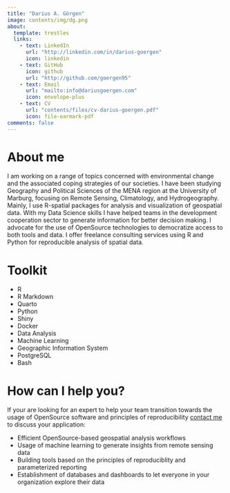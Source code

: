 ```yaml
---
title: "Darius A. Görgen"
image: contents/img/dg.png
about:
  template: trestles
  links:
    - text: LinkedIn
      url: "http://linkedin.com/in/darius-goergen"
      icon: linkedin
    - text: GitHub
      icon: github
      url: "http://github.com/goergen95"
    - text: Email
      url: "mailto:info@dariusgoergen.com"
      icon: envelope-plus
    - text: CV
      url: "contents/files/cv-darius-goergen.pdf"
      icon: file-earmark-pdf
comments: false
---
```


::: {.column-page}

# About me

I am working on a range of topics concerned with environmental change and the 
associated coping strategies of our societies. I have been studying Geography 
and Political Sciences of the MENA region at the University of Marburg, focusing 
on Remote Sensing, Climatology, and Hydrogeography. Mainly, I use R-spatial packages
for analysis and visualization of geospatial data. With my Data Science skills
I have helped teams in the development cooperation sector to generate information 
for better decision making. I advocate for the use of OpenSource technologies
to democratize access to both tools and data. I offer freelance consulting 
services using R and Python for reproducible analysis of spatial data. 


# Toolkit

- R
- R Markdown 
- Quarto
- Python
- Shiny
- Docker
- Data Analysis
- Machine Learning
- Geographic Information System
- PostgreSQL
- Bash


# How can I help you?

If your are looking for an expert to help your 
team transition towards the usage of OpenSource software and
principles of reproducibility [contact me](mailto:info@dariusgoergen.com) to discuss your application: 

- Efficient OpenSource-based geospatial analysis workflows
- Usage of machine learning to generate insights from remote sensing data
- Building tools based on the principles of reproduciblity and parameterized reporting
- Establishment of databases and dashboards to let everyone in your organization explore their data

:::
